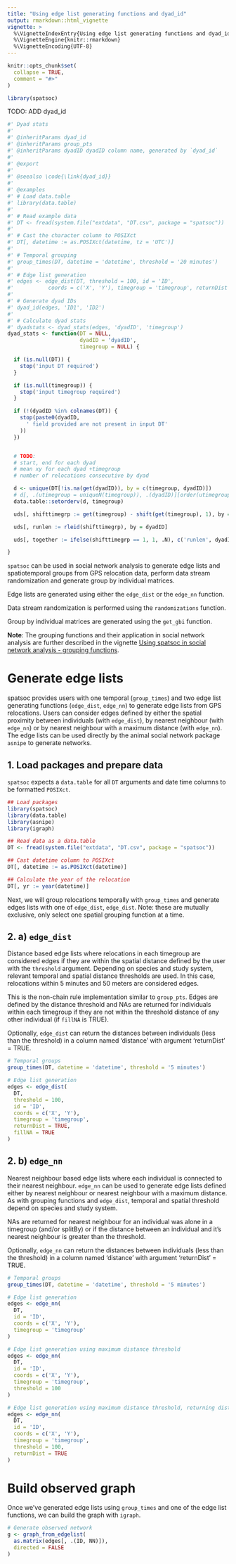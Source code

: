 ```yaml
---
title: "Using edge list generating functions and dyad_id"
output: rmarkdown::html_vignette
vignette: >
  %\VignetteIndexEntry{Using edge list generating functions and dyad_id}
  %\VignetteEngine{knitr::rmarkdown}
  %\VignetteEncoding{UTF-8}
---
```


```r
knitr::opts_chunk$set(
  collapse = TRUE,
  comment = "#>"
)
```

```r
library(spatsoc)

```


TODO: ADD dyad_id
```r
#' Dyad stats
#'
#' @inheritParams dyad_id
#' @inheritParams group_pts
#' @inheritParams dyadID dyadID column name, generated by `dyad_id`
#'
#' @export
#'
#' @seealso \code{\link{dyad_id}}
#'
#' @examples
#' # Load data.table
#' library(data.table)
#'
#' # Read example data
#' DT <- fread(system.file("extdata", "DT.csv", package = "spatsoc"))
#'
#' # Cast the character column to POSIXct
#' DT[, datetime := as.POSIXct(datetime, tz = 'UTC')]
#'
#' # Temporal grouping
#' group_times(DT, datetime = 'datetime', threshold = '20 minutes')
#'
#' # Edge list generation
#' edges <- edge_dist(DT, threshold = 100, id = 'ID',
#'           coords = c('X', 'Y'), timegroup = 'timegroup', returnDist = TRUE, fillNA = TRUE)
#'
#' # Generate dyad IDs
#' dyad_id(edges, 'ID1', 'ID2')
#'
#' # Calculate dyad stats
#' dyadstats <- dyad_stats(edges, 'dyadID', 'timegroup')
dyad_stats <- function(DT = NULL,
                       dyadID = 'dyadID',
                       timegroup = NULL) {

  if (is.null(DT)) {
    stop('input DT required')
  }

  if (is.null(timegroup)) {
    stop('input timegroup required')
  }

  if (!(dyadID %in% colnames(DT)) {
    stop(paste0(dyadID,
      ' field provided are not present in input DT'
    ))
  })


  # TODO:
  # start, end for each dyad
  # mean xy for each dyad +timegroup
  # number of relocations consecutive by dyad

  d <- unique(DT[!is.na(get(dyadID)), by = c(timegroup, dyadID)])
  # d[, .(utimegroup = uniqueN(timegroup)), .(dyadID)][order(utimegroup)]
  data.table::setorderv(d, timegroup)

  uds[, shifttimegrp := get(timegroup) - shift(get(timegroup), 1), by = dyadID]

  uds[, runlen := rleid(shifttimegrp), by = dyadID]

  uds[, together := ifelse(shifttimegrp == 1, 1, .N), c('runlen', dyadID)]

}
```

`spatsoc` can be used in social network analysis to generate edge lists and spatiotemporal groups from GPS relocation data, perform data stream randomization and generate group by individual matrices.


Edge lists are generated using either the `edge_dist` or the `edge_nn` function. 

Data stream randomization is performed using the `randomizations` function. 

Group by individual matrices are generated using the `get_gbi` function.

**Note**: The grouping functions and their application in social network analysis are further described in the vignette [Using spatsoc in social network analysis - grouping functions](http://spatsoc.robitalec.ca/articles/using-in-sna.html). 


# Generate edge lists
spatsoc provides users with one temporal (`group_times`) and two edge list generating functions (`edge_dist`, `edge_nn`) to generate edge lists from GPS relocations. Users can consider edges defined by either the spatial proximity between individuals (with `edge_dist`), by nearest neighbour (with `edge_nn`) or by nearest neighbour with a maximum distance (with `edge_nn`). The edge lists can be used directly by the animal social network package `asnipe` to generate networks. 

## 1. Load packages and prepare data
`spatsoc` expects a `data.table` for all `DT` arguments and date time columns to be formatted `POSIXct`. 

```r
## Load packages
library(spatsoc)
library(data.table)
library(asnipe)
library(igraph)

## Read data as a data.table
DT <- fread(system.file("extdata", "DT.csv", package = "spatsoc"))

## Cast datetime column to POSIXct
DT[, datetime := as.POSIXct(datetime)]

## Calculate the year of the relocation 
DT[, yr := year(datetime)]
```


Next, we will group relocations temporally with `group_times` and generate edges lists with one of `edge_dist`, `edge_dist`. Note: these are mutually exclusive, only select one spatial grouping function at a time. 

## 2. a) `edge_dist` 

Distance based edge lists where relocations in each timegroup are considered edges if they are within the spatial distance defined by the user with the `threshold` argument. Depending on species and study system, relevant temporal and spatial distance thresholds are used. In this case, relocations within 5 minutes and 50 meters are considered edges. 

This is the non-chain rule implementation similar to `group_pts`. Edges are defined by the distance threshold and NAs are returned for individuals within each timegroup if they are not within the threshold distance of any other individual (if `fillNA` is TRUE). 

Optionally, `edge_dist` can return the distances between individuals (less than the threshold) in a column named 'distance' with argument 'returnDist' = TRUE. 

```r
# Temporal groups
group_times(DT, datetime = 'datetime', threshold = '5 minutes')

# Edge list generation
edges <- edge_dist(
  DT,
  threshold = 100,
  id = 'ID',
  coords = c('X', 'Y'),
  timegroup = 'timegroup',
  returnDist = TRUE,
  fillNA = TRUE
)
```

## 2. b) `edge_nn`

Nearest neighbour based edge lists where each individual is connected to their nearest neighbour. `edge_nn` can be used to generate edge lists defined either by nearest neighbour or nearest neighbour with a maximum distance. As with grouping functions and `edge_dist`, temporal and spatial threshold depend on  species and study system. 

NAs are returned for nearest neighbour for an individual was alone in a timegroup (and/or splitBy) or if the distance between an individual and it's nearest neighbour is greater than the threshold. 

Optionally, `edge_nn` can return the distances between individuals (less than the threshold) in a column named 'distance' with argument 'returnDist' = TRUE. 

```r
# Temporal groups
group_times(DT, datetime = 'datetime', threshold = '5 minutes')

# Edge list generation
edges <- edge_nn(
  DT,
  id = 'ID',
  coords = c('X', 'Y'),
  timegroup = 'timegroup'
)

# Edge list generation using maximum distance threshold
edges <- edge_nn(
  DT, 
  id = 'ID', 
  coords = c('X', 'Y'),
  timegroup = 'timegroup', 
  threshold = 100
)

# Edge list generation using maximum distance threshold, returning distances
edges <- edge_nn(
  DT, 
  id = 'ID', 
  coords = c('X', 'Y'),
  timegroup = 'timegroup', 
  threshold = 100,
  returnDist = TRUE
)

```


# Build observed graph 
Once we've generated edge lists using `group_times` and one of the edge list functions, we can build the graph with `igraph`.


```r
# Generate observed network
g <- graph_from_edgelist(
  as.matrix(edges[, .(ID, NN)]),
  directed = FALSE
)
```

